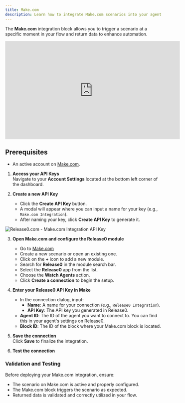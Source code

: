 ```yaml
---
title: Make.com
description: Learn how to integrate Make.com scenarios into your agent flow for enhanced automation.
---
```

The **Make.com** integration block allows you to trigger a scenario at a specific moment in your flow and return data to enhance automation.

<iframe
  width="560"
  height="315"
  src="https://www.youtube.com/embed/j-rrpIJq96Q"
  title="YouTube video player"
  frameBorder="0"
  allow="accelerometer; autoplay; clipboard-write; encrypted-media; gyroscope; picture-in-picture; web-share"
  allowFullScreen
></iframe>

## Prerequisites
- An active account on [Make.com](https://www.make.com).

1. **Access your API Keys**  
   Navigate to your **Account Settings** located at the bottom left corner of the dashboard.

2. **Create a new API Key**  
   - Click the **Create API Key** button.  
   - A modal will appear where you can input a name for your key (e.g., `Make.com Integration`).  
   - After naming your key, click **Create API Key** to generate it.

<Frame style={{ maxWidth: '400px' }}>
  <img src="/images/account/create-api-key.png" alt="Release0.com - Make.com Integration API Key" />
</Frame>

3. **Open Make.com and configure the Release0 module**  
   - Go to [Make.com](https://www.make.com) 
   - Create a new scenario or open an existing one.
   - Click on the **+** icon to add a new module.
   - Search for **Release0** in the module search bar.
   - Select the **Release0** app from the list.
   - Choose the **Watch Agents** action.
   - Click **Create a connection** to begin the setup.

4. **Enter your Release0 API Key in Make**
   - In the connection dialog, input:
     - **Name**: A name for your connection (e.g., `Release0 Integration`).
     - **API Key**: The API key you generated in Release0.
   - **Agent ID**: The ID of the agent you want to connect to. You can find this in your agent's settings on Release0. 
   - **Block ID**: The ID of the  block where your Make.com block is located.

5. **Save the connection**  
   Click **Save** to finalize the integration.
6. **Test the connection**


### Validation and Testing

Before deploying your Make.com integration, ensure:  

- The scenario on Make.com is active and properly configured.  
- The Make.com block triggers the scenario as expected.  
- Returned data is validated and correctly utilized in your flow.

